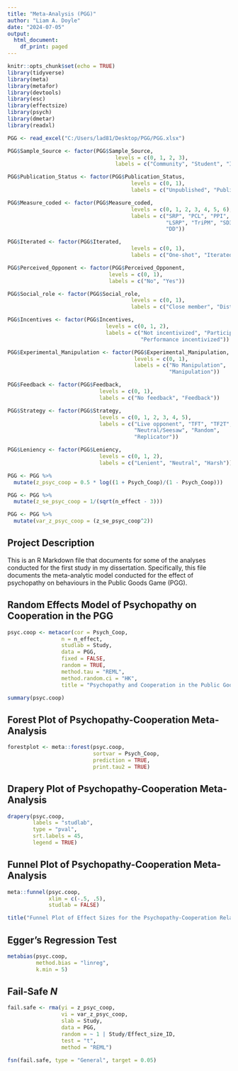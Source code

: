 ---
title: "Meta-Analysis (PGG)"
author: "Liam A. Doyle"
date: "2024-07-05"
output:
  html_document:
    df_print: paged
---

```{r setup, include=FALSE}
knitr::opts_chunk$set(echo = TRUE)
library(tidyverse)
library(meta)
library(metafor)
library(devtools)
library(esc)
library(effectsize)
library(psych)
library(dmetar)
library(readxl)
```

```{r import, include=FALSE}
PGG <- read_excel("C:/Users/lad81/Desktop/PGG/PGG.xlsx")
```

```{r recode, include=FALSE}
PGG$Sample_Source <- factor(PGG$Sample_Source,
                                  levels = c(0, 1, 2, 3),
                                  labels = c("Community", "Student", "Inmate", "Mixed"))

PGG$Publication_Status <- factor(PGG$Publication_Status,
                                       levels = c(0, 1),
                                       labels = c("Unpublished", "Published"))

PGG$Measure_coded <- factor(PGG$Measure_coded,
                                       levels = c(0, 1, 2, 3, 4, 5, 6),
                                       labels = c("SRP", "PCL", "PPI", 
                                                  "LSRP", "TriPM", "SD3",
                                                  "DD"))

PGG$Iterated <- factor(PGG$Iterated,
                                       levels = c(0, 1),
                                       labels = c("One-shot", "Iterated"))

PGG$Perceived_Opponent <- factor(PGG$Perceived_Opponent,
                                levels = c(0, 1),
                                labels = c("No", "Yes"))

PGG$Social_role <- factor(PGG$Social_role,
                                       levels = c(0, 1),
                                       labels = c("Close member", "Distant member"))

PGG$Incentives <- factor(PGG$Incentives,
                               levels = c(0, 1, 2),
                               labels = c("Not incentivized", "Participation incentivized",
                                          "Performance incentivized"))

PGG$Experimental_Manipulation <- factor(PGG$Experimental_Manipulation,
                                        levels = c(0, 1),
                                        labels = c("No Manipulation",
                                                   "Manipulation"))

PGG$Feedback <- factor(PGG$Feedback,
                             levels = c(0, 1),
                             labels = c("No feedback", "Feedback"))

PGG$Strategy <- factor(PGG$Strategy,
                             levels = c(0, 1, 2, 3, 4, 5),
                             labels = c("Live opponent", "TFT", "TF2T",
                                        "Neutral/Seesaw", "Random",
                                        "Replicator"))

PGG$Leniency <- factor(PGG$Leniency,
                             levels = c(0, 1, 2),
                             labels = c("Lenient", "Neutral", "Harsh"))
```

```{r transform, include=FALSE}
PGG <- PGG %>%
  mutate(z_psyc_coop = 0.5 * log((1 + Psych_Coop)/(1 - Psych_Coop)))

PGG <- PGG %>%
  mutate(z_se_psyc_coop = 1/(sqrt(n_effect - 3)))

PGG <- PGG %>%
  mutate(var_z_psyc_coop = (z_se_psyc_coop^2))
```

## Project Description

This is an R Markdown file that documents for some of the analyses conducted for the first study in my dissertation. Specifically, this file documents the meta-analytic model conducted for the effect of psychopathy on behaviours in the Public Goods Game (PGG).

## Random Effects Model of Psychopathy on Cooperation in the PGG

```{r model, echo=FALSE, warning=FALSE}
psyc.coop <- metacor(cor = Psych_Coop,
                 n = n_effect,
                 studlab = Study,
                 data = PGG,
                 fixed = FALSE,
                 random = TRUE,
                 method.tau = "REML",
                 method.random.ci = "HK",
                 title = "Psychopathy and Cooperation in the Public Goods Game")

summary(psyc.coop)
```

## Forest Plot of Psychopathy-Cooperation Meta-Analysis

```{r forest plot, echo=FALSE, warning=FALSE, fig.width=10, fig.height=7, out.width='150%', out.height='150%'}
forestplot <- meta::forest(psyc.coop,
                           sortvar = Psych_Coop,
                           prediction = TRUE,
                           print.tau2 = TRUE)
```

## Drapery Plot of Psychopathy-Cooperation Meta-Analysis

```{r drapery plot, echo=FALSE, warning=FALSE}
drapery(psyc.coop,
        labels = "studlab",
        type = "pval",
        srt.labels = 45,
        legend = TRUE)
```

## Funnel Plot of Psychopathy-Cooperation Meta-Analysis

```{r funnel plot, echo=FALSE, warning=FALSE}
meta::funnel(psyc.coop,
             xlim = c(-.5, .5),
             studlab = FALSE)

title("Funnel Plot of Effect Sizes for the Psychopathy-Cooperation Relationship")
```

## Egger's Regression Test

```{r egger, echo=FALSE, warning=FALSE}
metabias(psyc.coop,
         method.bias = "linreg",
         k.min = 5)
```

## Fail-Safe *N*

```{r fail-safe, echo=FALSE, warning=FALSE}
fail.safe <- rma(yi = z_psyc_coop,
                 vi = var_z_psyc_coop,
                 slab = Study,
                 data = PGG,
                 random = ~ 1 | Study/Effect_size_ID,
                 test = "t",
                 method = "REML")

fsn(fail.safe, type = "General", target = 0.05)
```